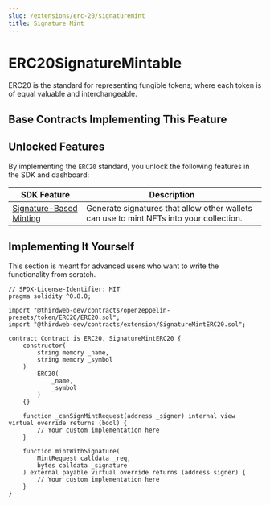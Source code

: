 ---
slug: /extensions/erc-20/signaturemint
title: Signature Mint
---


# ERC20SignatureMintable

ERC20 is the standard for representing fungible tokens; where each token is of equal valuable and interchangeable.

<ViewContractCodeButton
  link="https://github.com/thirdweb-dev/contracts/blob/main/contracts/openzeppelin-presets/token/ERC20/ERC20.sol"
  name="ERC20"
/>

## Base Contracts Implementing This Feature

<div className="row" style={{ marginBottom: 24 }}>
  <div className="col col--6" style={{ padding: 8 }}>
    <QuickstartCard
      name="ERC20 Signature Mint"
      link="/extensions/base-contracts/erc-20/erc20signaturemint"
      image="/assets/icons/general.png"
    />
  </div>
  <div className="col col--6" style={{ padding: 8 }}>
    <QuickstartCard
      name="ERC20 Vote Signature Mint"
      link="/extensions/base-contracts/erc-20/erc20signaturemint-vote"
      image="/assets/icons/general.png"
    />
  </div>
</div>

## Unlocked Features

By implementing the `ERC20` standard, you unlock the following features in the SDK and dashboard:

| SDK Feature                                                                           | Description                                                                             |
| ------------------------------------------------------------------------------------- | --------------------------------------------------------------------------------------- |
| [Signature-Based Minting](/sdk/interacting-with-contracts/erc721/ERC721SignatureMint) | Generate signatures that allow other wallets can use to mint NFTs into your collection. |

## Implementing It Yourself

This section is meant for advanced users who want to write the functionality from scratch.

```solidity
// SPDX-License-Identifier: MIT
pragma solidity ^0.8.0;

import "@thirdweb-dev/contracts/openzeppelin-presets/token/ERC20/ERC20.sol";
import "@thirdweb-dev/contracts/extension/SignatureMintERC20.sol";

contract Contract is ERC20, SignatureMintERC20 {
    constructor(
        string memory _name,
        string memory _symbol
    )
        ERC20(
            _name,
            _symbol
        )
    {}

    function _canSignMintRequest(address _signer) internal view virtual override returns (bool) {
        // Your custom implementation here
    }

    function mintWithSignature(
        MintRequest calldata _req,
        bytes calldata _signature
    ) external payable virtual override returns (address signer) {
        // Your custom implementation here
    }
}
```
